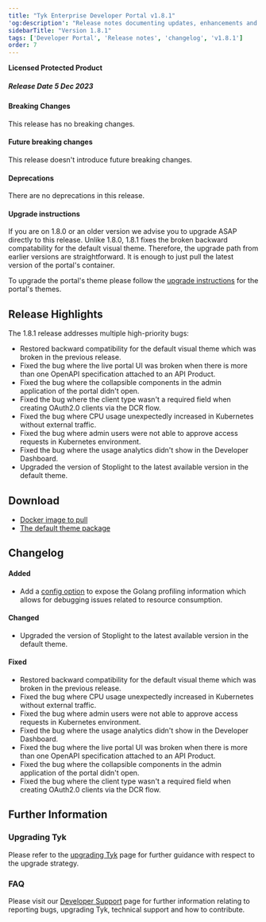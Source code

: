 ```yaml
---
title: "Tyk Enterprise Developer Portal v1.8.1"
'og:description': "Release notes documenting updates, enhancements and changes for Tyk Enterprise Developer Portal v1.8.1"
sidebarTitle: "Version 1.8.1"
tags: ['Developer Portal', 'Release notes', 'changelog', 'v1.8.1']
order: 7
---
```


**Licensed Protected Product**

##### Release Date 5 Dec 2023

#### Breaking Changes
This release has no breaking changes.

#### Future breaking changes
This release doesn't introduce future breaking changes.

#### Deprecations
There are no deprecations in this release.

#### Upgrade instructions
If you are on 1.8.0 or an older version we advise you to upgrade ASAP directly to this release.
Unlike 1.8.0, 1.8.1 fixes the broken backward compatability for the default visual theme. Therefore, the upgrade path from earlier versions are straightforward. It is enough to just pull the latest version of the portal's container.

To upgrade the portal's theme please follow the [upgrade instructions](/5.5/product-stack/tyk-enterprise-developer-portal/upgrading/theme-upgrades) for the portal's themes.


## Release Highlights
The 1.8.1 release addresses multiple high-priority bugs:
- Restored backward compatibility for the default visual theme which was broken in the previous release.
- Fixed the bug where the live portal UI was broken when there is more than one OpenAPI specification attached to an API Product.
- Fixed the bug where the collapsible components in the admin application of the portal didn't open.
- Fixed the bug where the client type wasn't a required field when creating OAuth2.0 clients via the DCR flow.
- Fixed the bug where CPU usage unexpectedly increased in Kubernetes without external traffic.
- Fixed the bug where admin users were not able to approve access requests in Kubernetes environment.
- Fixed the bug where the usage analytics didn't show in the Developer Dashboard.
- Upgraded the version of Stoplight to the latest available version in the default theme.

## Download
- [Docker image to pull](https://hub.docker.com/layers/tykio/portal/v1.8.1/images/sha256-3b7ef4572cad8f6f5cddfa921514a07b43ba46bacf5eb89b735c45863863f13f?context=explore)
- [The default theme package](https://github.com/TykTechnologies/portal-default-theme/releases/tag/1.8.1)

## Changelog

#### Added
- Add a [config option](/5.5/product-stack/tyk-enterprise-developer-portal/deploy/configuration#portal_enable_http_profiler) to expose the Golang profiling information which allows for debugging issues related to resource consumption.

#### Changed
- Upgraded the version of Stoplight to the latest available version in the default theme.

#### Fixed
- Restored backward compatibility for the default visual theme which was broken in the previous release.
- Fixed the bug where CPU usage unexpectedly increased in Kubernetes without external traffic.
- Fixed the bug where admin users were not able to approve access requests in Kubernetes environment.
- Fixed the bug where the usage analytics didn't show in the Developer Dashboard.
- Fixed the bug where the live portal UI was broken when there is more than one OpenAPI specification attached to an API Product.
- Fixed the bug where the collapsible components in the admin application of the portal didn't open.
- Fixed the bug where the client type wasn't a required field when creating OAuth2.0 clients via the DCR flow.

## Further Information

### Upgrading Tyk
Please refer to the [upgrading Tyk](/5.5/upgrading-tyk) page for further guidance with respect to the upgrade strategy.

### FAQ
Please visit our [Developer Support](/5.5/frequently-asked-questions/faq) page for further information relating to reporting bugs, upgrading Tyk, technical support and how to contribute.
